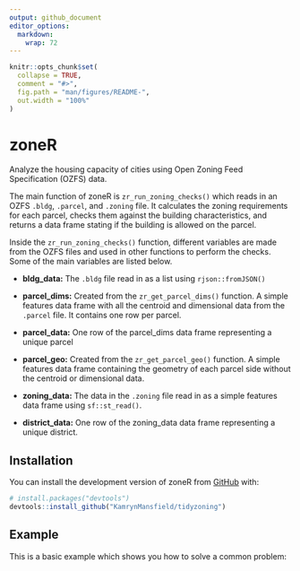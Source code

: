 ```yaml
---
output: github_document
editor_options: 
  markdown: 
    wrap: 72
---
```


<!-- README.md is generated from README.Rmd. Please edit that file -->

```r
knitr::opts_chunk$set(
  collapse = TRUE,
  comment = "#>",
  fig.path = "man/figures/README-",
  out.width = "100%"
)
```

# zoneR

<!-- badges: start -->

<!-- badges: end -->

Analyze the housing capacity of cities using Open Zoning Feed
Specification (OZFS) data.

The main function of zoneR is `zr_run_zoning_checks()` which reads in an
OZFS `.bldg`, `.parcel`, and `.zoning` file. It calculates the zoning
requirements for each parcel, checks them against the building
characteristics, and returns a data frame stating if the building is
allowed on the parcel.

Inside the `zr_run_zoning_checks()` function, different variables are
made from the OZFS files and used in other functions to perform the
checks. Some of the main variables are listed below.

-   **bldg_data:** The `.bldg` file read in as a list using
    `rjson::fromJSON()`

-   **parcel_dims:** Created from the `zr_get_parcel_dims()` function. A
    simple features data frame with all the centroid and dimensional
    data from the `.parcel` file. It contains one row per parcel.

-   **parcel_data:** One row of the parcel_dims data frame representing
    a unique parcel

-   **parcel_geo:** Created from the `zr_get_parcel_geo()` function. A
    simple features data frame containing the geometry of each parcel
    side without the centroid or dimensional data.

-   **zoning_data:** The data in the `.zoning` file read in as a simple
    features data frame using `sf::st_read()`.

-   **district_data:** One row of the zoning_data data frame
    representing a unique district.

## Installation

You can install the development version of zoneR from
[GitHub](https://github.com/) with:

``` r
# install.packages("devtools")
devtools::install_github("KamrynMansfield/tidyzoning")
```

## Example

This is a basic example which shows you how to solve a common problem:
